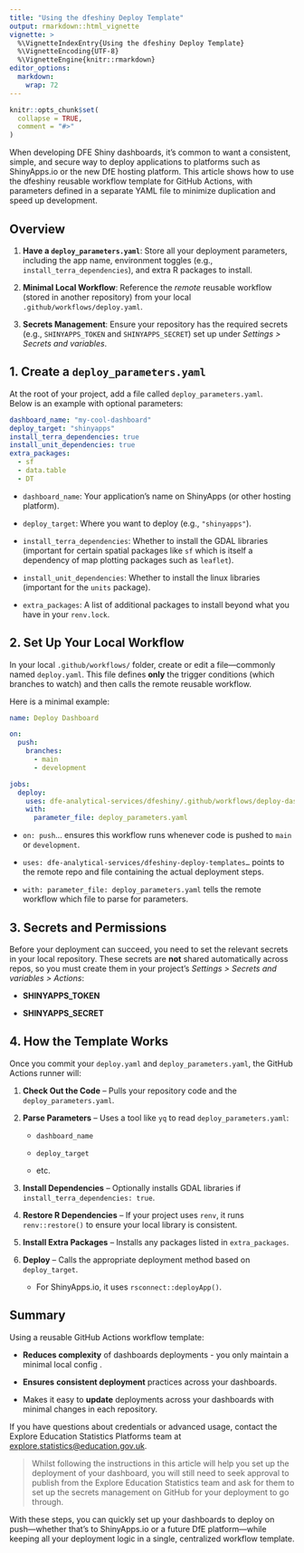 ```yaml
---
title: "Using the dfeshiny Deploy Template"
output: rmarkdown::html_vignette
vignette: >
  %\VignetteIndexEntry{Using the dfeshiny Deploy Template}
  %\VignetteEncoding{UTF-8}
  %\VignetteEngine{knitr::rmarkdown}
editor_options: 
  markdown: 
    wrap: 72
---
```


```r
knitr::opts_chunk$set(
  collapse = TRUE,
  comment = "#>"
)
```

When developing DFE Shiny dashboards, it’s common to want a consistent,
simple, and secure way to deploy applications to platforms such as
ShinyApps.io or the new DfE hosting platform. This article shows how to
use the dfeshiny reusable workflow template for GitHub Actions, with
parameters defined in a separate YAML file to minimize duplication and
speed up development.

## Overview

1.  **Have a `deploy_parameters.yaml`**: Store all your deployment
    parameters, including the app name, environment toggles (e.g.,
    `install_terra_dependencies`), and extra R packages to install.

2.  **Minimal Local Workflow**: Reference the *remote* reusable workflow
    (stored in another repository) from your local
    `.github/workflows/deploy.yaml`.

3.  **Secrets Management**: Ensure your repository has the required
    secrets (e.g., `SHINYAPPS_TOKEN` and `SHINYAPPS_SECRET`) set up
    under *Settings \> Secrets and variables*.

## 1. Create a `deploy_parameters.yaml`

At the root of your project, add a file called
`deploy_parameters.yaml`.\
Below is an example with optional parameters:

```yaml
dashboard_name: "my-cool-dashboard"
deploy_target: "shinyapps"
install_terra_dependencies: true
install_unit_dependencies: true
extra_packages:
  - sf
  - data.table
  - DT
```

-   `dashboard_name`: Your application’s name on ShinyApps (or other
    hosting platform).

-   `deploy_target`: Where you want to deploy (e.g., `"shinyapps"`).

-   `install_terra_dependencies`: Whether to install the GDAL libraries
    (important for certain spatial packages like `sf` which is itself a
    dependency of map plotting packages such as `leaflet`).

-   `install_unit_dependencies`: Whether to install the linux libraries
    (important for the `units` package).

-   `extra_packages`: A list of additional packages to install beyond
    what you have in your `renv.lock`.

## 2. Set Up Your Local Workflow

In your local `.github/workflows/` folder, create or edit a
file—commonly named `deploy.yaml`. This file defines **only** the
trigger conditions (which branches to watch) and then calls the remote
reusable workflow.

Here is a minimal example:

```yaml
name: Deploy Dashboard

on:
  push:
    branches:
      - main
      - development

jobs:
  deploy:
    uses: dfe-analytical-services/dfeshiny/.github/workflows/deploy-dashboard-template.yaml@main
    with:
      parameter_file: deploy_parameters.yaml
```

-   `on: push`… ensures this workflow runs whenever code is pushed to
    `main` or `development`.

-   `uses: dfe-analytical-services/dfeshiny-deploy-templates…` points to
    the remote repo and file containing the actual deployment steps.

-   `with: parameter_file: deploy_parameters.yaml` tells the remote
    workflow which file to parse for parameters.

## 3. Secrets and Permissions

Before your deployment can succeed, you need to set the relevant secrets
in your local repository. These secrets are **not** shared automatically
across repos, so you must create them in your project’s *Settings \>
Secrets and variables \> Actions*:

-   **SHINYAPPS_TOKEN**

-   **SHINYAPPS_SECRET**

## 4. How the Template Works

Once you commit your `deploy.yaml` and `deploy_parameters.yaml`, the
GitHub Actions runner will:

1.  **Check Out the Code** – Pulls your repository code and the
    `deploy_parameters.yaml`.

2.  **Parse Parameters** – Uses a tool like `yq` to read
    `deploy_parameters.yaml`:

    -   `dashboard_name`

    -   `deploy_target`

    -   etc.

3.  **Install Dependencies** – Optionally installs GDAL libraries if
    `install_terra_dependencies: true`.

4.  **Restore R Dependencies** – If your project uses `renv`, it runs
    `renv::restore()` to ensure your local library is consistent.

5.  **Install Extra Packages** – Installs any packages listed in
    `extra_packages`.

6.  **Deploy** – Calls the appropriate deployment method based on
    `deploy_target`.

    -   For ShinyApps.io, it uses `rsconnect::deployApp()`.

## Summary

Using a reusable GitHub Actions workflow template:

-   **Reduces complexity** of dashboards deployments - you only maintain
    a minimal local config .

-   **Ensures** **consistent deployment** practices across your
    dashboards.

-   Makes it easy to **update** deployments across your dashboards with
    minimal changes in each repository.

If you have questions about credentials or advanced usage, contact the
Explore Education Statistics Platforms team at
[explore.statistics\@education.gov.uk](mailto:explore.statistics@education.gov.uk).

> Whilst following the instructions in this article will help you set up
> the deployment of your dashboard, you will still need to seek approval
> to publish from the Explore Education Statistics team and ask for them
> to set up the secrets management on GitHub for your deployment to go
> through.

With these steps, you can quickly set up your dashboards to deploy on
push—whether that’s to ShinyApps.io or a future DfE platform—while
keeping all your deployment logic in a single, centralized workflow
template.
